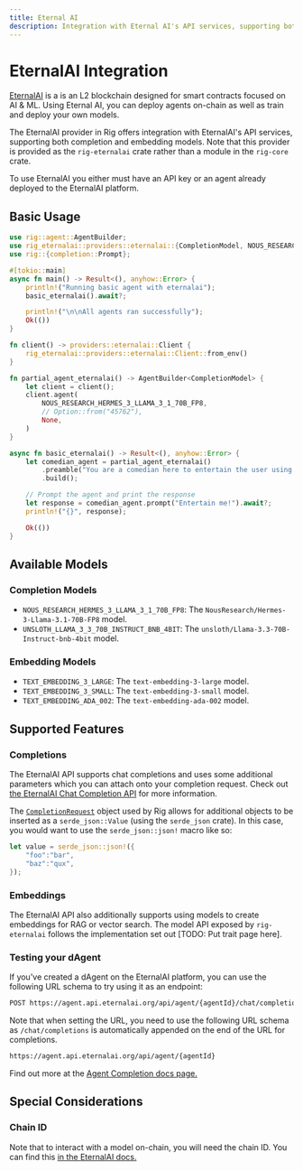 ```yaml
---
title: Eternal AI
description: Integration with Eternal AI's API services, supporting both completion and embedding models.
---
```



# EternalAI Integration

[EternalAI](https://eternalai.org/) is a is an L2 blockchain designed for smart contracts focused on AI & ML. Using Eternal AI, you can deploy agents on-chain as well as train and deploy your own models.

The EternalAI provider in Rig offers integration with EternalAI's API services, supporting both completion and embedding models. Note that this provider is provided as the `rig-eternalai` crate rather than a module in the `rig-core` crate.

To use EternalAI you either must have an API key or an agent already deployed to the EternalAI platform.

## Basic Usage

```rust
use rig::agent::AgentBuilder;
use rig_eternalai::providers::eternalai::{CompletionModel, NOUS_RESEARCH_HERMES_3_LLAMA_3_1_70B_FP8};
use rig::{completion::Prompt};

#[tokio::main]
async fn main() -> Result<(), anyhow::Error> {
    println!("Running basic agent with eternalai");
    basic_eternalai().await?;

    println!("\n\nAll agents ran successfully");
    Ok(())
}

fn client() -> providers::eternalai::Client {
    rig_eternalai::providers::eternalai::Client::from_env()
}

fn partial_agent_eternalai() -> AgentBuilder<CompletionModel> {
    let client = client();
    client.agent(
        NOUS_RESEARCH_HERMES_3_LLAMA_3_1_70B_FP8,
        // Option::from("45762"),
        None,
    )
}

async fn basic_eternalai() -> Result<(), anyhow::Error> {
    let comedian_agent = partial_agent_eternalai()
        .preamble("You are a comedian here to entertain the user using humour and jokes.")
        .build();

    // Prompt the agent and print the response
    let response = comedian_agent.prompt("Entertain me!").await?;
    println!("{}", response);

    Ok(())
}
```

## Available Models

### Completion Models
- `NOUS_RESEARCH_HERMES_3_LLAMA_3_1_70B_FP8`: The `NousResearch/Hermes-3-Llama-3.1-70B-FP8` model.
- `UNSLOTH_LLAMA_3_3_70B_INSTRUCT_BNB_4BIT`: The `unsloth/Llama-3.3-70B-Instruct-bnb-4bit` model.

### Embedding Models
- `TEXT_EMBEDDING_3_LARGE`: The `text-embedding-3-large` model.
- `TEXT_EMBEDDING_3_SMALL`: The `text-embedding-3-small` model.
- `TEXT_EMBEDDING_ADA_002`: The `text-embedding-ada-002` model.

## Supported Features

### Completions
The EternalAI API supports chat completions and uses some additional parameters which you can attach onto your completion request. Check out [the EternalAI Chat Completion API](https://docs.eternalai.org/eternal-ai/decentralized-inference-api/api/chat-completion) for more information.

The [`CompletionRequest`](https://github.com/0xPlaygrounds/rig/blob/main/rig-core/src/completion.rs#L249) object used by Rig allows for additional objects to be inserted as a `serde_json::Value` (using the `serde_json` crate). In this case, you would want to use the `serde_json::json!` macro like so:
```rust
let value = serde_json::json!({
    "foo":"bar",
	"baz":"qux",
});
```

### Embeddings
The EternalAI API also additionally supports using models to create embeddings for RAG or vector search. The model API exposed by `rig-eternalai` follows the implementation set out [TODO: Put trait page here].

### Testing your dAgent
If you've created a dAgent on the EternalAI platform, you can use the following URL schema to try using it as an endpoint:

```bash
POST https://agent.api.eternalai.org/api/agent/{agentId}/chat/completions
```

Note that when setting the URL, you need to use the following URL schema as `/chat/completions` is automatically appended on the end of the URL for completions.

```bash
https://agent.api.eternalai.org/api/agent/{agentId}
```

Find out more at the [Agent Completion docs page.](https://docs.eternalai.org/eternal-ai/decentralized-inference-api/api/agent-completion)

## Special Considerations

### Chain ID
Note that to interact with a model on-chain, you will need the chain ID. You can find this [in the EternalAI docs.](https://docs.eternalai.org/eternal-ai/decentralized-inference-api/onchain-models)



<br />

<Cards>
<Cards.Card title="EternalAI API Reference" href="https://docs.eternalai.org/eternal-ai/decentralized-inference-api/api"/>
<Cards.Card title="API Reference (docs.rs)" href="https://docs.rs/rig-core/latest/rig/providers/eternalai/index.html"/>
</Cards>
